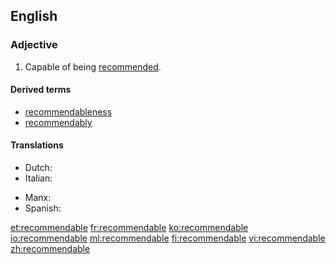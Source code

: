 ==English==

===Adjective===
{{en-adj}}

# Capable of being [[recommend]]ed.

====Derived terms====
* [[recommendableness]]
* [[recommendably]]

====Translations====
{{trans-top}}
* Dutch: {{t+|nl|aanbevelenswaardig}}
* Italian: {{t-|it|raccomandabile}}
{{trans-mid}}
* Manx: {{t-|gv|yn-choyrlaghey}}
* Spanish: {{t-|es|recomendable}}
{{trans-bottom}}

[[et:recommendable]]
[[fr:recommendable]]
[[ko:recommendable]]
[[io:recommendable]]
[[ml:recommendable]]
[[fi:recommendable]]
[[vi:recommendable]]
[[zh:recommendable]]